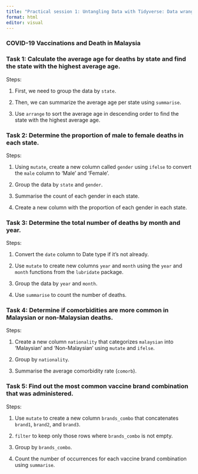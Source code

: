 ```yaml
---
title: "Practical session 1: Untangling Data with Tidyverse: Data wranggling in R"
format: html
editor: visual
---
```


### COVID-19 Vaccinations and Death in Malaysia

### Task 1: Calculate the average age for deaths by state and find the state with the highest average age.

Steps:

1.  First, we need to group the data by `state`.

2.  Then, we can summarize the average age per state using `summarise`.

3.  Use `arrange` to sort the average age in descending order to find the state with the highest average age.

### Task 2: Determine the proportion of male to female deaths in each state.

Steps:

1.  Using `mutate`, create a new column called `gender` using `ifelse` to convert the `male` column to 'Male' and 'Female'.

2.  Group the data by `state` and `gender`.

3.  Summarise the count of each gender in each state.

4.  Create a new column with the proportion of each gender in each state.

### Task 3: Determine the total number of deaths by month and year.

Steps:

1.  Convert the `date` column to Date type if it's not already.

2.  Use `mutate` to create new columns `year` and `month` using the `year` and `month` functions from the `lubridate` package.

3.  Group the data by `year` and `month`.

4.  Use `summarise` to count the number of deaths.

### Task 4: Determine if comorbidities are more common in Malaysian or non-Malaysian deaths.

Steps:

1.  Create a new column `nationality` that categorizes `malaysian` into 'Malaysian' and 'Non-Malaysian' using `mutate` and `ifelse`.

2.  Group by `nationality`.

3.  Summarise the average comorbidity rate (`comorb`).

### Task 5: Find out the most common vaccine brand combination that was administered.

Steps:

1.  Use `mutate` to create a new column `brands_combo` that concatenates `brand1`, `brand2`, and `brand3`.

2.  `filter` to keep only those rows where `brands_combo` is not empty.

3.  Group by `brands_combo`.

4.  Count the number of occurrences for each vaccine brand combination using `summarise`.
